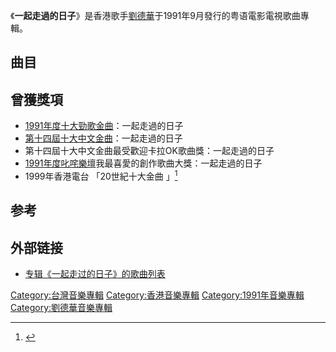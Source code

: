 {{Album infobox | <!-- See Wikipedia:WikiProject_Albums -->
|  Name        = 一起走過的日子
|  Type        = [[專輯|專輯]]
|  Artist      = [[劉德華|劉德華]]
|  Cover       = yiqirizi.jpg
|  Released    = 1991年9月
|  Recorded    = 1989年－1991年
|  Genre       = [[華語流行音樂|華語流行音樂]]
|  Length      =
|  Label       = [[宝艺星|宝艺星]]
|  Reviews     =
|  Last album  = [[愛不完|愛不完]]<br/>（1991年6月）
|  This album  = '''一起走過的日子'''<br/>（1991年9月）
|  Next album  = [[來生緣|來生緣]]<br/>（1991年12月9日）
}}
《'''一起走過的日子'''》是香港歌手[[劉德華|劉德華]]于1991年9月發行的粤语電影電視歌曲專輯。

==曲目==
{{tracklist
| headline = CD
| title_width = 16%

| title1 = 一起走過的日子
| music1 = [[胡偉立|胡偉立]]
| lyrics1 = [[小美_(香港)|小美]]
| arranger1 = [[杜自持|杜自持]]
| producer1 = 杜自持
| longnote1 = 電影《至尊無上II之永霸天下》主題曲

| title2 = 天從人願
| music2 = 杜自持
| lyrics2 = [[向雪懷|向雪懷]]
| arranger2 = 杜自持
| producer2 = 杜自持
| longnote2 = 無線電視劇《烏金血劍》主題曲

| title3 = 遺棄
| music3 = [[羅仲良|羅仲良]]
| lyrics3 = 向雪懷
| arranger3 = 羅仲良
| producer3 = [[張國祖|張國祖]]
| longnote3 = 電影《無名家族》主題曲

| title4 = 熱血男兒
| music4 = [[小豐|小豐]]
| lyrics4 = [[陳少琪|陳少琪]]
| arranger4 = [[唐奕聰|唐奕聰]]
| producer4 = 張國祖
| longnote4 = 電影《至尊計狀元才》主題曲

| title5 = 不死的夢
| music5 = 胡偉立
| lyrics5 = 小美
| arranger5 = 杜自持
| producer5 = 杜自持
| longnote5 = 電影《至尊無上II之永霸天下》插曲

| title6 = 秋意中等我
| music6 = 杜自持
| lyrics6 = [[潘偉源|潘偉源]]
| arranger6 = 杜自持
| producer6 = 杜自持
| longnote6 = 與[[吳婉芳|吳婉芳]]合唱<br>無線電視劇《奇幻人間世》主題曲

| title7 = 紅塵夢
| music7 = [[黃思源|黃思源]]
| lyrics7 = [[周禮茂|周禮茂]]
| arranger7 = 黃思源
| producer7 = 黃思源
| longnote7 = 電影《極度追蹤》主題曲

| title8 = 城市獵人
| music8 = 杜自持
| lyrics8 = 小美
| arranger8 = 杜自持
| producer8 = 杜自持
| longnote8 = 無線電視卡通片集《城市獵人》主題曲

| title9 = 緣盡
| music9 = [[盧冠廷|盧冠廷]]
| lyrics9 = [[潘源良|潘源良]]
| arranger9 = 杜自持
| producer9 = 張國祖
| longnote9 = 電影《龍鳳茶樓》主題曲

| title10 = 與孤獨在奔往
| music10 = [[劉以達|劉以達]]
| lyrics10 = 劉德華
| arranger10 = 劉以達
| producer10 = 劉以達
| longnote10 = 電影《五虎將之決裂》主題曲

| title11 = 紅塵天使
| music11 = [[周治平|周治平]]
| lyrics11 = 陳少琪
| arranger11 = [[涂惠元|涂惠元]]
| producer11 = 杜自持
| longnote11 = 電影《獄中龍》主題曲<br>國語版本為《難免有錯》<br>同曲曲目：劉德華《絕望的笑容》
}}

==曾獲獎項==
*[[1991年度十大勁歌金曲得獎名單|1991年度十大勁歌金曲]]：一起走過的日子
*[[第十四屆十大中文金曲得獎名單|第十四屆十大中文金曲]]：一起走過的日子
*第十四屆十大中文金曲最受歡迎卡拉OK歌曲獎：一起走過的日子
*[[1991年度叱咤樂壇流行榜頒獎典禮得獎名單|1991年度叱咤樂壇]]我最喜愛的創作歌曲大獎：一起走過的日子
*1999年香港電台 「20世紀十大金曲 」<ref>{{Cite web|title=1999年香港電臺評選出的二十世紀十大中文金曲，你最喜歡哪首|url=http://xinlisten.com/doc_ajN0VmZrcml3L2gzeE1VdTBXN2J2dz09|access-date=2021-10-24|date=2020-11-25|work=趣聞消息|archive-date=2021-10-24|archive-url=https://web.archive.org/web/20211024072456/http://xinlisten.com/doc_ajN0VmZrcml3L2gzeE1VdTBXN2J2dz09}}</ref>

==参考==
{{reflist}}

== 外部链接 ==
*[http://www.1ting.com/album/b5/album_5585.html 专辑《一起走过的日子》的歌曲列表]{{Wayback|url=http://www.1ting.com/album/b5/album_5585.html |date=20180822183212 }}

{{刘德华}}
{{DEFAULTSORT:YI}}
[[Category:台灣音樂專輯|Category:台灣音樂專輯]]
[[Category:香港音樂專輯|Category:香港音樂專輯]]
[[Category:1991年音樂專輯|Category:1991年音樂專輯]]
[[Category:劉德華音樂專輯|Category:劉德華音樂專輯]]